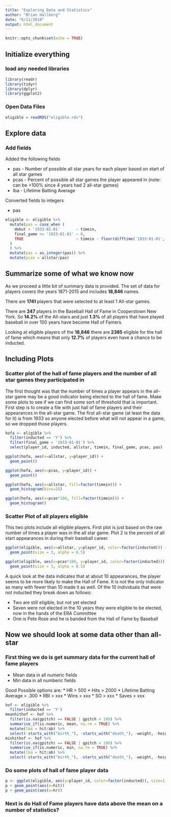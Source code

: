 ```yaml
---
title: "Exploring Data and Statistics"
author: "Brian Hallberg"
date: "6/11/2018"
output: html_document
---
```


```r
knitr::opts_chunk$set(echo = TRUE)
```
## Initialize everything

###  load any needed libraries

```r
library(readr)
library(tidyr)
library(dplyr)
library(ggplot2)
```
### Open Data Files


```r
eligible = readRDS("eligible.rds")
```
## Explore data

###  Add fields

Added the following fields

* pas - Number of possible all star years for each player based on start of all star games
* pcas - Percent of possible all star games the player appeared in (note: can be >100% since 4 years had 2 all-star games)
* lba - Lifetime Batting Average

Converted fields to integers

* pas


```r
eligible <- eligible %>%
  mutate(pas = case_when (
    debut > '1933-01-01'       ~ timein,
    final_game <= '1933-01-01' ~ 0, 
    TRUE                       ~ timein - floor(difftime('1933-01-01', debut, units="days")/365)
  )
  ) %>%
  mutate(pas = as.integer(pas)) %>%
  mutate(pcas = allstar/pas)
```

##  Summarize some of what we know now

As we proceed a little bit of summary data is provided. The set of data for players covers the years 1871-2015 and includes **18,846** names.

There are **1741** players that were selected to at least 1 All-star games.

There are **247** players in the Baseball Hall of Fame in Cooperstown New York.  So **14.2%** of the All-stars and just **1.3%** of all players that have played baseball in over 100 years have become Hall of Famers.

Looking at eligible players of the **18,846** there are **2385** eligible for the hall of fame which means that only **12.7%** of players even have a chance to be inducted.

## Including Plots

### Scatter plot of the hall of fame players and the number of all star games they participated in

The first thought was that the number of times a player appears in the all-star game may be a good indicator being elected to the hall of fame.  Make some plots to see if we can find some sort of threshold that is important.  First step is to create a file with just hall of fame players and their appearances in the all-star game.  The first all-star game (at least the data for it) is from 1933 so anyone elected before what will not appear in a game, so we dropped those players.

```r

hofa <- eligible %>%
  filter(inducted == 'Y') %>%
  filter(final_game > '1933-01-01') %>%
  select(player_id, inducted, allstar, timein, final_game, pcas, pas)

ggplot(hofa, aes(x=allstar, y=player_id)) +
  geom_point()

ggplot(hofa, aes(x=pcas, y=player_id)) +
  geom_point()

ggplot(hofa, aes(x=allstar, fill=factor(timein))) +
  geom_histogram(bins=25)

ggplot(hofa, aes(x=pcas*100, fill=factor(timein))) +
  geom_histogram()

```
### Scatter Plot of all players eligible

This two plots include all eligible players.  First plot is just based on the raw number of times a player was in the all star game.  Plot 2 is the percent of all start appearances in during their baseball career.  

```r
ggplot(eligible, aes(x=allstar, y=player_id, color=factor(inducted))) +
  geom_point(size = 3, alpha = 0.5)

ggplot(eligible, aes(x=pcas*100, y=player_id, color=factor(inducted))) +
  geom_point(size = 3, alpha = 0.5)
```

A quick look at the data indicates that at about 10 appearances, the player seems to be more likely to make the Hall of Fame.  It is not the only indicator as many with fewer than 10 made it as well. Of the 10 individuals that were not inducted they break down as follows:

* Two are still eligible, but not yet elected
* Seven were not elected in the 10 years they were eligible to be elected, now in the hands of the ERA Committee
* One is Pete Rose and he is banded from the Hall of Fame by Baseball

##  Now we should look at some data other than all-star

### First thing we do is get summary data for the current hall of fame players

* Mean data in all numeric fields
* Min data in all numberic fields

Good Possible options are:
* HR > 500
* Hits > 2000
* Lifetime Batting Average > .300
* RBI > xxx
* Wins > xxx
* SO > xxx
* Saves > xxx


```r
hof <- eligible %>%
  filter(inducted == 'Y')
meanhithof <- hof %>%
  filter(is.na(gpitch) == FALSE | gpitch < 100) %>%
  summarise_if(is.numeric, mean, na.rm = TRUE) %>%
  mutate(lba = hit/ab) %>%
  select(-starts_with("birth_"), -starts_with("death_"), -weight, -height, -ba)
minhithof <- hof %>%
  filter(is.na(gpitch) == FALSE | gpitch < 100) %>%
  summarise_if(is.numeric, min, na.rm = TRUE) %>%
  mutate(lba = hit/ab) %>%
  select(-starts_with("birth_"), -starts_with("death_"), -weight, -height, -ba)
```

### Do some plots of hall of fame player data


```r
p <- ggplot(eligible, aes(y=player_id, color=factor(inducted)), size=1, alpha=0.5)
p + geom_point(aes(x=hit))
p + geom_point(aes(x=hr))
```

### Next is do Hall of Fame players have data above the mean on a number of statistics?
